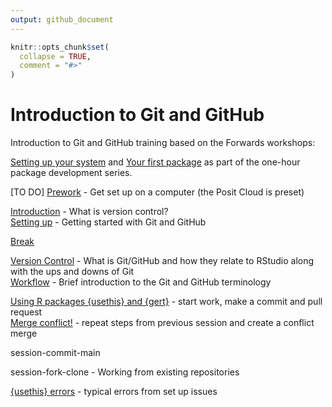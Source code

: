```yaml
---
output: github_document
---
```


<!-- README.md is generated from README.Rmd. Please edit that file -->

```r
knitr::opts_chunk$set(
  collapse = TRUE,
  comment = "#>"
)
```

# Introduction to Git and GitHub

<!-- badges: start -->
<!-- badges: end -->

Introduction to Git and GitHub training based on the Forwards workshops:

[Setting up your system](http://bit.ly/pkg-dev-2) and [Your first package](http://bit.ly/pkg-dev-3) as part of the one-hour package development series.  

[TO DO]
[Prework](https://nhs-r-community.github.io/intro-git-github/session-prework.html#/title-slide) - Get set up on a computer (the Posit Cloud is preset)  

[Introduction](https://nhs-r-community.github.io/intro-git-github/session-intro.html#/title-slide) - What is version control?  
[Setting up](https://nhs-r-community.github.io/intro-git-github/session-setup.html#/title-slide) - Getting started with Git and GitHub  

[Break](https://nhs-r-community.github.io/intro-git-github/session-break-slide.html#/title-slide)  

[Version Control](https://nhs-r-community.github.io/intro-git-github/session-version-control.html#/title-slide) - What is Git/GitHub and how they relate to RStudio along with the ups and downs of Git  
[Workflow](https://nhs-r-community.github.io/intro-git-github/session-version-workflow.html#/title-slide) - Brief introduction to the Git and GitHub terminology  

[Using R packages {usethis} and {gert}](https://nhs-r-community.github.io/intro-git-github/session-usethis-gert.html#/title-slide) - start work, make a commit and pull request  
[Merge conflict!](https://nhs-r-community.github.io/intro-git-github/session-conflict.html#/title-slide) - repeat steps from previous session and create a conflict merge  

session-commit-main  

session-fork-clone - Working from existing repositories

[{usethis} errors](https://nhs-r-community.github.io/intro-git-github/session-usethis-errors.html#/title-slide) - typical errors from set up issues  
